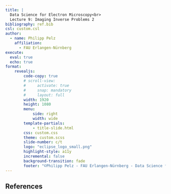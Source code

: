 ```yaml
---
title: |
  Data Science for Electron Microscopy<br>
  Lecture 9: Imaging Inverse Problems 2
bibliography: ref.bib
csl: custom.csl
author:
  - name: Philipp Pelz
    affiliation: 
      - FAU Erlangen-Nürnberg
execute: 
  eval: true
  echo: true
format:
    revealjs: 
        code-copy: true
        # scroll-view:
        #     activate: true
        #     snap: mandatory
        #     layout: full
        width: 1920
        height: 1080
        menu:
            side: right  
            width: wide 
        template-partials:
            - title-slide.html
        css: custom.css  
        theme: custom.scss 
        slide-number: c/t    
        logo: "eclipse_logo_small.png"  
        highlight-style: a11y 
        incremental: false   
        background-transition: fade  
        footer: "©Philipp Pelz - FAU Erlangen-Nürnberg - Data Science for Electron Microscopy"
---     
```

       
 
## References 
::: {#refs}
:::



 






































<script>
document.getElementById("marimo-frame").onload = function() {
    try {
        let iframeDoc = document.getElementById("marimo-frame").contentWindow.document;
        let marimoBadge = iframeDoc.querySelector("div.fixed.bottom-0.right-0.z-50");
        if (marimoBadge) {
            marimoBadge.style.display = "none";
            console.log("Marimo badge hidden successfully.");
        } else {
            console.log("Badge not found.");
        }
    } catch (error) {
        console.warn("Unable to modify iframe content due to CORS restrictions.");
    }
};
</script>
</div>